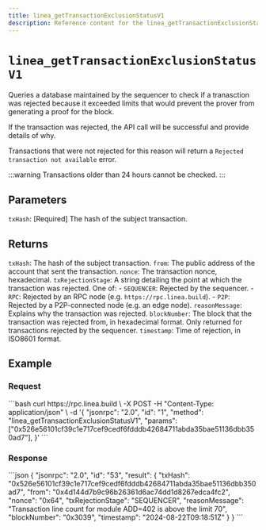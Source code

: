```yaml
---
title: linea_getTransactionExclusionStatusV1
description: Reference content for the linea_getTransactionExclusionStatusV1 method.
---
```



# `linea_getTransactionExclusionStatusV1`

Queries a database maintained by the sequencer to check if a tranasction was rejected because it 
exceeded limits that would prevent the prover from generating a proof for the block.

If the transaction was rejected, the API call will be successful and provide details of why. 

Transactions that were not rejected for this reason will return a `Rejected transaction not available` 
error. 

:::warning
Transactions older than 24 hours cannot be checked.
:::

## Parameters

`txHash`: [Required] The hash of the subject transaction.

## Returns

`txHash`: The hash of the subject transaction.
`from`: The public address of the account that sent the transaction.
`nonce`: The transaction nonce, hexadecimal.
`txRejectionStage`: A string detailing the point at which the transaction was rejected. One of:
    - `SEQUENCER`: Rejected by the sequencer.
    - `RPC`: Rejected by an RPC node (e.g. `https://rpc.linea.build`).
    - `P2P`: Rejected by a P2P-connected node (e.g. an edge node).
`reasonMessage`: Explains why the transaction was rejected.
`blockNumber`: The block that the transaction was rejected from, in hexadecimal format. Only 
returned for transactions rejected by the sequencer.
`timestamp`: Time of rejection, in ISO8601 format.

## Example

### Request

<Tabs>
    <TabItem value="cURL">
        ```bash
        curl https://rpc.linea.build \
        -X POST
        -H "Content-Type: application/json" \
        -d '{
            "jsonrpc": "2.0",
            "id": "1",
            "method": "linea_getTransactionExclusionStatusV1",
            "params": ["0x526e56101cf39c1e717cef9cedf6fdddb42684711abda35bae51136dbb350ad7"],
        }'
        ```
    </TabItem>
</Tabs>

### Response

<Tabs>
    <TabItem value="JSON">
        ```json
        {
            "jsonrpc": "2.0",
            "id": "53",
            "result": {
                "txHash": "0x526e56101cf39c1e717cef9cedf6fdddb42684711abda35bae51136dbb350ad7",
                "from": "0x4d144d7b9c96b26361d6ac74dd1d8267edca4fc2",
                "nonce": "0x64",
                "txRejectionStage": "SEQUENCER",
                "reasonMessage": "Transaction line count for module ADD=402 is above the limit 70",
                "blockNumber": "0x3039",
                "timestamp": "2024-08-22T09:18:51Z"
            }
        }
        ```
    </TabItem>
</Tabs>


